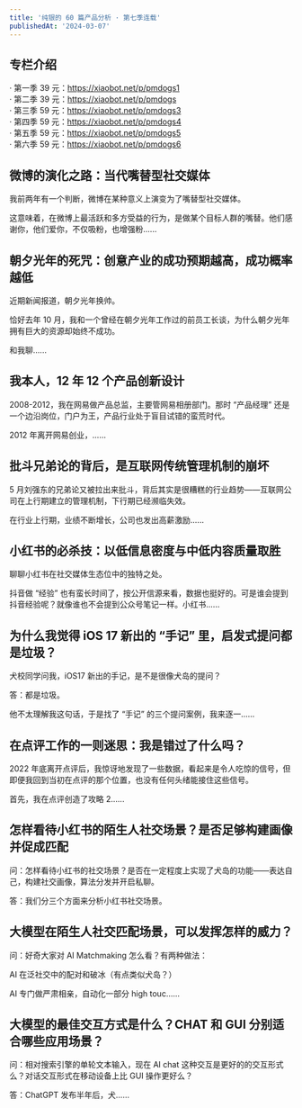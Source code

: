 ```yaml
---
title: '纯银的 60 篇产品分析 · 第七季连载'
publishedAt: '2024-03-07'
---
```


## 专栏介绍

· 第一季 39 元：https://xiaobot.net/p/pmdogs1  
· 第二季 39 元：https://xiaobot.net/p/pmdogs  
· 第三季 59 元：https://xiaobot.net/p/pmdogs3  
· 第四季 59 元：https://xiaobot.net/p/pmdogs4  
· 第五季 59 元：https://xiaobot.net/p/pmdogs5  
· 第六季 59 元：https://xiaobot.net/p/pmdogs6

## 微博的演化之路：当代嘴替型社交媒体
我前两年有一个判断，微博在某种意义上演变为了嘴替型社交媒体。

这意味着，在微博上最活跃和多方受益的行为，是做某个目标人群的嘴替。他们感谢你，他们爱你，不仅吸粉，也增强粉......

## 朝夕光年的死咒：创意产业的成功预期越高，成功概率越低
近期新闻报道，朝夕光年换帅。

恰好去年 10 月，我和一个曾经在朝夕光年工作过的前员工长谈，为什么朝夕光年拥有巨大的资源却始终不成功。

和我聊......

## 我本人，12 年 12 个产品创新设计
2008-2012，我在网易做产品总监，主要管网易相册部门。那时 “产品经理” 还是一个边沿岗位，门户为王，产品行业处于盲目试错的蛮荒时代。

2012 年离开网易创业，......

## 批斗兄弟论的背后，是互联网传统管理机制的崩坏
5 月刘强东的兄弟论又被拉出来批斗，背后其实是很糟糕的行业趋势——互联网公司在上行期建立的管理机制，下行期已经濒临失效。

在行业上行期，业绩不断增长，公司也发出高薪激励......

## 小红书的必杀技：以低信息密度与中低内容质量取胜
聊聊小红书在社交媒体生态位中的独特之处。

抖音做 “经验” 也有蛮长时间了，按公开信源来看，数据也挺好的。可是谁会提到抖音经验呢？就像谁也不会提到公众号笔记一样。小红书......

## 为什么我觉得 iOS 17 新出的 “手记” 里，启发式提问都是垃圾？
犬校同学问我，iOS17 新出的手记，是不是很像犬岛的提问？

答：都是垃圾。

他不太理解我这句话，于是找了 “手记” 的三个提问案例，我来逐一......

## 在点评工作的一则迷思：我是错过了什么吗？
2022 年底离开点评后，我惊讶地发现了一些数据，看起来是令人吃惊的信号，但即便我回到当初在点评的那个位置，也没有任何头绪能接住这些信号。

首先，我在点评创造了攻略 2......

## 怎样看待小红书的陌生人社交场景？是否足够构建画像并促成匹配
问：怎样看待小红书的社交场景？是否在一定程度上实现了犬岛的功能——表达自己，构建社交画像，算法分发并开启私聊。

答：我们分三个方面来分析小红书社交场景。



## 大模型在陌生人社交匹配场景，可以发挥怎样的威力？
问：好奇大家对 AI Matchmaking 怎么看？有两种做法：

AI 在泛社交中的配对和破冰（有点类似犬岛？）

AI 专门做严肃相亲，自动化一部分 high touc......

## 大模型的最佳交互方式是什么？CHAT 和 GUI 分别适合哪些应用场景？
问：相对搜索引擎的单轮文本输入，现在 AI chat 这种交互是更好的的交互形式么？对话交互形式在移动设备上比 GUI 操作更好么？

答：ChatGPT 发布半年后，犬......

